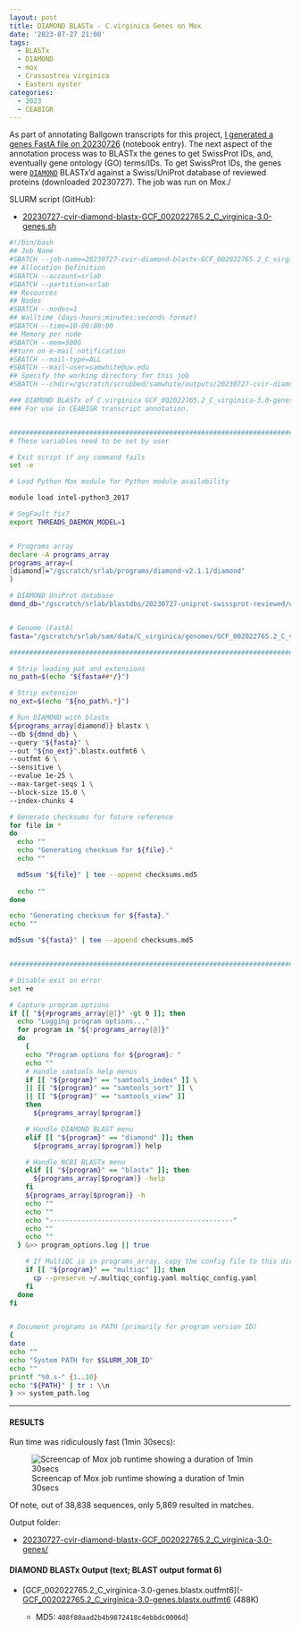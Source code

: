 ```yaml
---
layout: post
title: DIAMOND BLASTx - C.virginica Genes on Mox
date: '2023-07-27 21:00'
tags: 
  - BLASTx
  - DIAMOND
  - mox
  - Crassostrea virginica
  - Eastern oyster
categories: 
  - 2023
  - CEABIGR
---
```

As part of annotating Ballgown transcripts for this project, [I generated a genes FastA file on 20230726](https://robertslab.github.io/sams-notebook/posts/2023/2023-07-26-Data-Wrangling-C.virginica-Genes-Only-FastA-from-Genes-BED-File-Using-gffread-on-Raven.html) (notebook entry). The next aspect of the annotation process was to BLASTx the genes to get SwissProt IDs, and, eventually gene ontology (GO) terms/IDs. To get SwissProt IDs, the genes were [`DIAMOND`](https://github.com/bbuchfink/diamond) BLASTx'd against a Swiss/UniProt database of reviewed proteins (downloaded 20230727). The job was run on Mox./

SLURM script (GitHub):

- [20230727-cvir-diamond-blastx-GCF_002022765.2_C_virginica-3.0-genes.sh](https://github.com/RobertsLab/sams-notebook/blob/master/sbatch_scripts/20230727-cvir-diamond-blastx-GCF_002022765.2_C_virginica-3.0-genes.sh)

```bash
#!/bin/bash
## Job Name
#SBATCH --job-name=20230727-cvir-diamond-blastx-GCF_002022765.2_C_virginica-3.0-genes
## Allocation Definition
#SBATCH --account=srlab
#SBATCH --partition=srlab
## Resources
## Nodes
#SBATCH --nodes=1
## Walltime (days-hours:minutes:seconds format)
#SBATCH --time=10-00:00:00
## Memory per node
#SBATCH --mem=500G
##turn on e-mail notification
#SBATCH --mail-type=ALL
#SBATCH --mail-user=samwhite@uw.edu
## Specify the working directory for this job
#SBATCH --chdir=/gscratch/scrubbed/samwhite/outputs/20230727-cvir-diamond-blastx-GCF_002022765.2_C_virginica-3.0-genes

### DIAMOND BLASTx of C.virginica GCF_002022765.2_C_virginica-3.0-genes.fasta.
### For use in CEABIGR transcript annotation.


###################################################################################
# These variables need to be set by user

# Exit script if any command fails
set -e

# Load Python Mox module for Python module availability

module load intel-python3_2017

# SegFault fix?
export THREADS_DAEMON_MODEL=1


# Programs array
declare -A programs_array
programs_array=(
[diamond]="/gscratch/srlab/programs/diamond-v2.1.1/diamond"
)

# DIAMOND UniProt database
dmnd_db="/gscratch/srlab/blastdbs/20230727-uniprot-swissprot-reviewed/uniprot_sprot.dmnd"


# Genome (FastA)
fasta="/gscratch/srlab/sam/data/C_virginica/genomes/GCF_002022765.2_C_virginica-3.0-genes.fasta"

###################################################################################

# Strip leading pat and extensions
no_path=$(echo "${fasta##*/}")

# Strip extension
no_ext=$(echo "${no_path%.*}")

# Run DIAMOND with blastx
${programs_array[diamond]} blastx \
--db ${dmnd_db} \
--query "${fasta}" \
--out "${no_ext}".blastx.outfmt6 \
--outfmt 6 \
--sensitive \
--evalue 1e-25 \
--max-target-seqs 1 \
--block-size 15.0 \
--index-chunks 4

# Generate checksums for future reference
for file in *
do
  echo ""
  echo "Generating checksum for ${file}."
  echo ""

  md5sum "${file}" | tee --append checksums.md5
  
  echo ""
done

echo "Generating checksum for ${fasta}."
echo ""

md5sum "${fasta}" | tee --append checksums.md5


###################################################################################

# Disable exit on error
set +e

# Capture program options
if [[ "${#programs_array[@]}" -gt 0 ]]; then
  echo "Logging program options..."
  for program in "${!programs_array[@]}"
  do
    {
    echo "Program options for ${program}: "
    echo ""
    # Handle samtools help menus
    if [[ "${program}" == "samtools_index" ]] \
    || [[ "${program}" == "samtools_sort" ]] \
    || [[ "${program}" == "samtools_view" ]]
    then
      ${programs_array[$program]}

    # Handle DIAMOND BLAST menu
    elif [[ "${program}" == "diamond" ]]; then
      ${programs_array[$program]} help

    # Handle NCBI BLASTx menu
    elif [[ "${program}" == "blastx" ]]; then
      ${programs_array[$program]} -help
    fi
    ${programs_array[$program]} -h
    echo ""
    echo ""
    echo "----------------------------------------------"
    echo ""
    echo ""
  } &>> program_options.log || true

    # If MultiQC is in programs_array, copy the config file to this directory.
    if [[ "${program}" == "multiqc" ]]; then
      cp --preserve ~/.multiqc_config.yaml multiqc_config.yaml
    fi
  done
fi


# Document programs in PATH (primarily for program version ID)
{
date
echo ""
echo "System PATH for $SLURM_JOB_ID"
echo ""
printf "%0.s-" {1..10}
echo "${PATH}" | tr : \\n
} >> system_path.log
```

---

#### RESULTS

Run time was ridiculously fast (1min 30secs):

![Screencap of Mox job runtime showing a duration of 1min 30secs](https://github.com/RobertsLab/sams-notebook/blob/master/images/screencaps/20230727-cvir-diamond-blastx-GCF_002022765.2_C_virginica-3.0-genes-runtime.png?raw=true)

Of note, out of 38,838 sequences, only 5,869 resulted in matches.

Output folder:

- [20230727-cvir-diamond-blastx-GCF_002022765.2_C_virginica-3.0-genes/](https://gannet.fish.washington.edu/Atumefaciens/20230727-cvir-diamond-blastx-GCF_002022765.2_C_virginica-3.0-genes/)

#### DIAMOND BLASTx Output (text; BLAST output format 6)

- [GCF_002022765.2_C_virginica-3.0-genes.blastx.outfmt6](- [GCF_002022765.2_C_virginica-3.0-genes.blastx.outfmt6](https://gannet.fish.washington.edu/Atumefaciens/20230727-cvir-diamond-blastx-GCF_002022765.2_C_virginica-3.0-genes/GCF_002022765.2_C_virginica-3.0-genes.blastx.outfmt6) (488K)

  - MD5: `408f80aad2b4b9872418c4ebbdc0006d`)